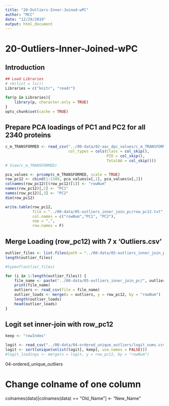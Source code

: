 ```yaml
---
title: "20-Outliers-Inner-Joined-wPC"
author: "MCC"
date: "12/29/2019"
output: html_document
---
```


# 20-Outliers-Inner-Joined-wPC

## Introduction

```r
## Load Libraries
# rm(list = ls())
Libraries = c("knitr", "readr")

for(p in Libraries){
    library(p, character.only = TRUE)
}
opts_chunk$set(cache = TRUE)
```

## Prepare PCA loadings of PC1 and PC2 for all 2340 proteins
```r
c_m_TRANSFORMED <- read_csv("../00-data/02-aac_dpc_values/c_m_TRANSFORMED.csv",
                            col_types = cols(Class = col_skip(),
                                             PID = col_skip(), 
                                             TotalAA = col_skip()))
# View(c_m_TRANSFORMED)

pca_values <- prcomp(c_m_TRANSFORMED, scale = TRUE)
row_pc12 <- cbind(1:2340, pca_values$x[,1], pca_values$x[,2])
colnames(row_pc12)[(row_pc12)[1]] <- "rowNum"
names(row_pc12)[,2] <- "PC1"
names(row_pc12)[,3] <- "PC2"
dim(row_pc12)

write.table(row_pc12,
            file = "../00-data/05-outliers_inner_join_pc/row_pc12.txt",
            col.names = c("rowNum","PC1", "PC2"),
            sep = ",",
            row.names = F)
```

## Merge Loading (row_pc12) with 7 x 'Outliers.csv'
```r
outlier_files <- list.files(path = "../00-data/05-outliers_inner_join_pc", pattern = ".csv")
length(outlier_files)

#typeof(outlier_files)

for (i in 1:length(outlier_files)) {
    file_name <- paste("../00-data/05-outliers_inner_join_pc/", outlier_files[[1]], sep = "")
    print(file_name)
    outliers <- read_csv(file = file_name)
    outlier_loads <- merge(x = outliers, y = row_pc12, by = "rowNum")
    length(outlier_loads)
    head(outlier_loads)
}
```





## Logit set inner-join with row_pc12
```r
keep <- "rowIndex"

logit <- read_csv("../00-data/04-ordered_unique_outliers/logit_nums.csv")
logit <- sort(unique(unlist(logit[, keep], use.names = FALSE)))
#logit_loadings <- merge(x = logit, y = row_pc12, by = "rowNum")
```

04-ordered_unique_outliers

# Change colname of one column
colnames(data)[colnames(data) == "Old_Name"] <- "New_Name"



















